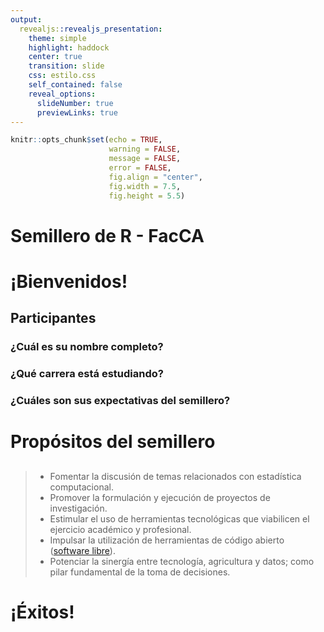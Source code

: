 ---
output: 
  revealjs::revealjs_presentation:
    theme: simple
    highlight: haddock
    center: true
    transition: slide
    css: estilo.css
    self_contained: false
    reveal_options:
      slideNumber: true
      previewLinks: true
---

```{r setup, include=FALSE}
knitr::opts_chunk$set(echo = TRUE,
                      warning = FALSE,
                      message = FALSE,
                      error = FALSE,
                      fig.align = "center",
                      fig.width = 7.5,
                      fig.height = 5.5)
```

# Semillero de R - FacCA {data-background="fondo1.png"}

# ¡Bienvenidos! {data-background="fondo2.png"}

## **Participantes**

### ¿Cuál es su nombre completo?

### ¿Qué carrera está estudiando?

### ¿Cuáles son sus expectativas del semillero?

# Propósitos del semillero

##

>  - Fomentar la discusión de temas relacionados con estadística computacional.
>  - Promover la formulación y ejecución de proyectos de investigación.
>  - Estimular el uso de herramientas tecnológicas que viabilicen el ejercicio académico y profesional.
>  - Impulsar la utilización de herramientas de código abierto ([software libre](https://en.wikipedia.org/wiki/Free_software)).
>  - <textred>Potenciar la sinergía entre tecnología, agricultura y datos; como pilar fundamental de la toma de decisiones.</textred>

# ¡Éxitos! {data-background="exitos.png"}
